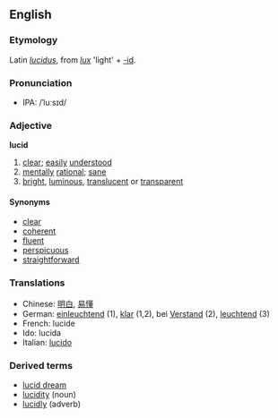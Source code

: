 ==English==
===Etymology===
Latin ''[[lucidus]]'', from ''[[lux]]'' 'light' + [[-id]].
===Pronunciation===
*IPA: /ˈluːsɪd/
===Adjective===
'''lucid'''
# [[clear]]; [[easily]] [[understood]]
# [[mentally]] [[rational]]; [[sane]]
# [[bright]], [[luminous]], [[translucent]] or [[transparent]]

====Synonyms====
*[[clear]]
*[[coherent]]
*[[fluent]]
*[[perspicuous]]
*[[straightforward]]

===Translations===
*Chinese: [[明白]], [[易懂]]
*German: [[einleuchtend]] (1), [[klar]] (1,2), bei [[Verstand]] (2), [[leuchtend]] (3)
*French: lucide
*Ido: lucida
*Italian: [[lucido]]

===Derived terms===
*[[lucid dream]]
*[[lucidity]] (noun)
*[[lucidly]] (adverb)